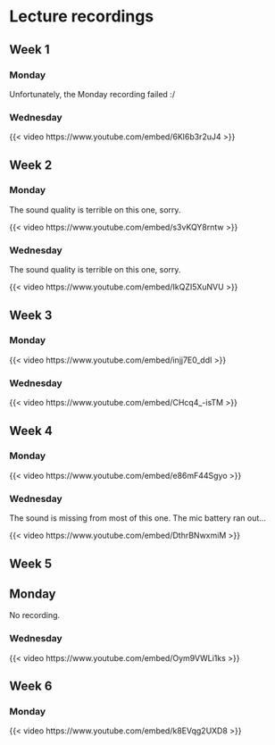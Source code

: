 # Lecture recordings {.unnumbered}

## Week 1 {.unnumbered}

### Monday {.unnumbered}

Unfortunately, the Monday recording failed :/

### Wednesday {.unnumbered}

{{< video https://www.youtube.com/embed/6Kl6b3r2uJ4 >}}

## Week 2 {.unnumbered}

### Monday {.unnumbered}

The sound quality is terrible on this one, sorry.

{{< video https://www.youtube.com/embed/s3vKQY8rntw >}}

### Wednesday {.unnumbered}

The sound quality is terrible on this one, sorry.

{{< video https://www.youtube.com/embed/IkQZI5XuNVU >}}

## Week 3 {.unnumbered}

### Monday {.unnumbered}

{{< video https://www.youtube.com/embed/injj7E0_ddI >}}
 
### Wednesday {.unnumbered}

{{< video https://www.youtube.com/embed/CHcq4_-isTM >}}

## Week 4 {.unnumbered}

### Monday {.unnumbered}

{{< video https://www.youtube.com/embed/e86mF44Sgyo >}}

### Wednesday {.unnumbered}

The sound is missing from most of this one. The mic battery ran out...

{{< video https://www.youtube.com/embed/DthrBNwxmiM >}}

## Week 5 {.unnumbered}

## Monday {.unnumbered}

No recording.

<!-- 
{{< video https://www.youtube.com/embed/ >}}
 -->

### Wednesday {.unnumbered}

{{< video https://www.youtube.com/embed/Oym9VWLi1ks >}}

## Week 6 {.unnumbered}

### Monday {.unnumbered}

{{< video https://www.youtube.com/embed/k8EVqg2UXD8 >}}

<!-- 
### Wednesday {.unnumbered}

{{< video https://www.youtube.com/embed/ >}}


## Week 7 {.unnumbered}

### Monday {.unnumbered}

{{< video https://www.youtube.com/embed/ >}}


### Wednesday {.unnumbered}

{{< video https://www.youtube.com/embed/ >}}


## Week 8 {.unnumbered}

### Monday {.unnumbered}

{{< video https://www.youtube.com/embed/ >}}


### Wednesday {.unnumbered}

{{< video https://www.youtube.com/embed/ >}}


## Week 9 {.unnumbered}

### Monday {.unnumbered}

{{< video https://www.youtube.com/embed/ >}}


### Wednesday {.unnumbered}

{{< video https://www.youtube.com/embed/ >}}


## Week 10 {.unnumbered}

### Monday {.unnumbered}

{{< video https://www.youtube.com/embed/ >}}


### Wednesday {.unnumbered}

{{< video https://www.youtube.com/embed/ >}}


## Week 11 {.unnumbered}

### Monday {.unnumbered}

{{< video https://www.youtube.com/embed/ >}}


### Wednesday {.unnumbered}

{{< video https://www.youtube.com/embed/ >}}


## Week 12 {.unnumbered}

### Monday {.unnumbered}

{{< video https://www.youtube.com/embed/ >}}


### Wednesday {.unnumbered}

{{< video https://www.youtube.com/embed/ >}}


## Week 13 {.unnumbered}

### Monday {.unnumbered}

{{< video https://www.youtube.com/embed/ >}}


### Wednesday {.unnumbered}

{{< video https://www.youtube.com/embed/ >}}


## Week 14 {.unnumbered}

### Monday {.unnumbered}

{{< video https://www.youtube.com/embed/ >}}


### Wednesday {.unnumbered}

{{< video https://www.youtube.com/embed/ >}}

 -->
